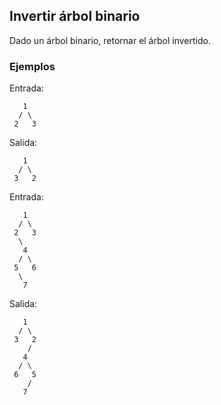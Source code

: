 ## Invertir árbol binario

Dado un árbol binario, retornar el árbol invertido.

### Ejemplos

Entrada:


```
   1
  / \
 2   3
```

Salida:
```
   1
  / \
 3   2
```

Entrada:

```
   1
  / \
 2   3
  \
   4
  / \
 5   6
  \
   7
```

Salida:

```
   1
  / \
 3   2
    /
   4
  / \
 6   5
    /
   7
```
